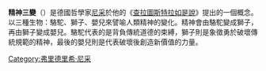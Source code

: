 '''精神三變'''（{{lang-de|drei Verwandlungen}}）是德國哲學家[[尼采|尼采]]於他的《[[查拉圖斯特拉如是說|查拉圖斯特拉如是說]]》提出的一個概念。以三種生物：駱駝、獅子、嬰兒來譬喻人類精神的變化。精神會由駱駝變成獅子，再由獅子變成嬰兒。駱駝代表的是背負傳統道德的束縛，獅子則是象徵勇於破壞傳統規範的精神，最後的嬰兒則是代表破壞後創造新價值的力量。

{{尼采}}

[[Category:弗里德里希·尼采|Category:弗里德里希·尼采]]